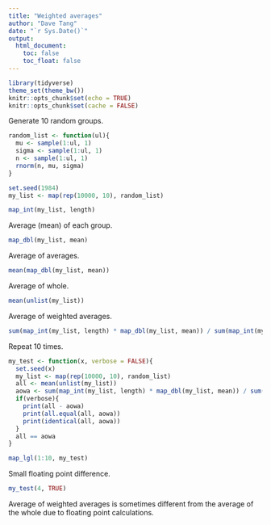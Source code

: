 ```yaml
---
title: "Weighted averages"
author: "Dave Tang"
date: "`r Sys.Date()`"
output:
  html_document:
    toc: false
    toc_float: false
---
```


```r
library(tidyverse)
theme_set(theme_bw())
knitr::opts_chunk$set(echo = TRUE)
knitr::opts_chunk$set(cache = FALSE)
```

Generate 10 random groups.

```r
random_list <- function(ul){
  mu <- sample(1:ul, 1)
  sigma <- sample(1:ul, 1)
  n <- sample(1:ul, 1)
  rnorm(n, mu, sigma)
}

set.seed(1984)
my_list <- map(rep(10000, 10), random_list)

map_int(my_list, length)
```

Average (mean) of each group.

```r
map_dbl(my_list, mean)
```

Average of averages.

```r
mean(map_dbl(my_list, mean))
```

Average of whole.

```r
mean(unlist(my_list))
```

Average of weighted averages.

```r
sum(map_int(my_list, length) * map_dbl(my_list, mean)) / sum(map_int(my_list, length))
```

Repeat 10 times.

```r
my_test <- function(x, verbose = FALSE){
  set.seed(x)
  my_list <- map(rep(10000, 10), random_list)
  all <- mean(unlist(my_list))
  aowa <- sum(map_int(my_list, length) * map_dbl(my_list, mean)) / sum(map_int(my_list, length))
  if(verbose){
    print(all - aowa)
    print(all.equal(all, aowa))
    print(identical(all, aowa))
  }
  all == aowa
}

map_lgl(1:10, my_test)
```

Small floating point difference.

```r
my_test(4, TRUE)
```

Average of weighted averages is sometimes different from the average of the whole due to floating point calculations.

